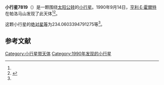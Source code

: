 {{Infobox planet
| bgcolour = #FFFFC0
| name = 7819
| symbol = 
| image = 
| caption = 
| discovery = yes
| discovery_ref = 
| discoverer = [[亨利·E·霍爾特|亨利·E·霍爾特]]
| discovery_site = [[帕洛马山|帕洛马山]] 
| discovered = 1990年9月14日
| designations = yes
| mp_name = 
| named_after = 
| alt_names = 1990 RR3/ 1981 JA5 / 1997 EX17
| mp_category = [[主带小行星|主带小行星]]
| orbit_ref = <ref name="a">[http://ssd.jpl.nasa.gov/sbdb.cgi?sstr=7819 7819] {{Wayback|url=http://ssd.jpl.nasa.gov/sbdb.cgi?sstr=7819 |date=20210723213514 }}，小行星數據庫瀏覽器（JPL Small-Body Database Browser）－[[美国国家航空航天局|美国国家航空航天局]]喷气推进实验室</ref>
| epoch = 2456400.5 (2013年4月18日更新)
| aphelion = {{convert|2.996149194103646|AU|km|3|abbr=on|lk=out}}
| perihelion = {{convert|2.131698149621567|AU|km|3|abbr=on}}
| semimajor = {{convert|2.563923671862606|AU|km|3|abbr=on}}
| eccentricity = 0.168579715
| period = 1499.533129 [[日|日]]<br />4.11[[儒略年|儒略年]]
| avg_speed = 
| inclination = 2.733199754946759
| asc_node = 36.18702360866147
| mean_anomaly = 
| arg_peri = 234.0603394791275
| satellites = 
| physical_characteristics = yes
| dimensions = 
| mass = 
| density = 
| surface_grav = 
| escape_velocity = 
| sidereal_day = 
| axial_tilt = 
| pole_ecliptic_lat = 
| pole_ecliptic_lon = 
| albedo = 
| temperatures= 
| temp_name1 = 
| mean_temp_1 = 
| max_temp_1 = 
| temp_name2 = 
| max_temp_2 = 
| spectral_type = 
| abs_magnitude = 234.0603394791275
}}

'''小行星7819'''（{{lang-en|7819}}）是一颗围绕[[太阳|太阳]][[公转|公转]]的[[小行星|小行星]]。1990年9月14日，[[亨利·E·霍爾特|亨利·E·霍爾特]]在帕洛马山发现了此天体<ref name="a" /><ref>{{cite news|title=小行星列表|url=http://cfa-www.harvard.edu/iau/lists/NumberedMPs.txt|accessdate=2013-07-08|newspaper=哈佛大学|archive-date=2008-05-17|archive-url=https://web.archive.org/web/20080517010638/http://cfa-www.harvard.edu/iau/lists/NumberedMPs.txt|dead-url=no}}</ref>。

这颗小行星的[[绝对星等|绝对星等]]为234.0603394791275等<ref name="a" />。

==参考文献==
{{reflist}}
{{Minor Planet Number|[[小行星7818|小行星7818]]|[[小行星7820|小行星7820]]}}

{{小天体}}

[[Category:小行星带天体|Category:小行星带天体]]
[[Category:1990年发现的小行星|Category:1990年发现的小行星]]

{{asteroid-stub}}
